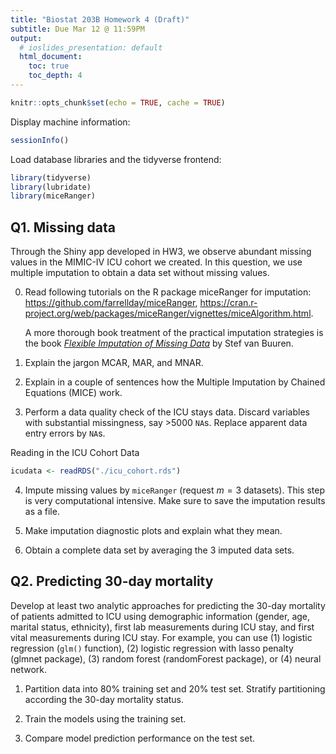 ```yaml
---
title: "Biostat 203B Homework 4 (Draft)"
subtitle: Due Mar 12 @ 11:59PM
output:
  # ioslides_presentation: default
  html_document:
    toc: true
    toc_depth: 4
---
```


```r
knitr::opts_chunk$set(echo = TRUE, cache = TRUE)
```
                      
Display machine information:
```r
sessionInfo()
```
Load database libraries and the tidyverse frontend:
```r
library(tidyverse)
library(lubridate)
library(miceRanger)
```

## Q1. Missing data

Through the Shiny app developed in HW3, we observe abundant missing values in the MIMIC-IV ICU cohort we created. In this question, we use multiple imputation to obtain a data set without missing values.

0. Read following tutorials on the R package miceRanger for imputation: <https://github.com/farrellday/miceRanger>, <https://cran.r-project.org/web/packages/miceRanger/vignettes/miceAlgorithm.html>.

    A more thorough book treatment of the practical imputation strategies is the book [*_Flexible Imputation of Missing Data_*](https://stefvanbuuren.name/fimd/) by Stef van Buuren. 

1. Explain the jargon MCAR, MAR, and MNAR.

2. Explain in a couple of sentences how the Multiple Imputation by Chained Equations (MICE) work.

3. Perform a data quality check of the ICU stays data. Discard variables with substantial missingness, say >5000 `NA`s. Replace apparent data entry errors by `NA`s.

Reading in the ICU Cohort Data
```r
icudata <- readRDS("./icu_cohort.rds")
```

4. Impute missing values by `miceRanger` (request $m=3$ datasets). This step is very computational intensive. Make sure to save the imputation results as a file.

5. Make imputation diagnostic plots and explain what they mean.

6. Obtain a complete data set by averaging the 3 imputed data sets.

## Q2. Predicting 30-day mortality

Develop at least two analytic approaches for predicting the 30-day mortality of patients admitted to ICU using demographic information (gender, age, marital status, ethnicity), first lab measurements during ICU stay, and first vital measurements during ICU stay. For example, you can use (1) logistic regression (`glm()` function), (2) logistic regression with lasso penalty (glmnet package), (3) random forest (randomForest package), or (4) neural network.

1. Partition data into 80% training set and 20% test set. Stratify partitioning according the 30-day mortality status.

2. Train the models using the training set.

3. Compare model prediction performance on the test set.

